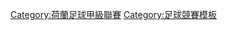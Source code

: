 <noinclude>{{noteTA|G1=荷蘭足球聯賽}}</noinclude>{{Navbox
|name   = 荷蘭足球甲組聯賽
|title  = [[荷蘭足球甲組聯賽]]
|listclass = hlist

| group1 = <div class="center">[[2022年至2023年荷蘭足球甲級聯賽|2022–23]]參賽球隊</div>
| list1 =
* {{fb team Ajax}}
* {{fb team AZ}}
* {{fb team Cambuur}}
* {{fb team Excelsior}}
* {{fb team FC Emmen}}
* {{fb team Feyenoord}}
* {{fb team Fortuna Sittard}}
* {{fb team Go Ahead Eagles}}
* {{fb team Groningen}}
* {{fb team Heerenveen}}
* {{fb team NEC‎}}
* {{fb team PSV}}
* {{fb team RKC}}
* {{fb team Sparta Rotterdam}}
* {{fb team Twente}}
* {{fb team Utrecht}}
* {{fb team Vitesse}}
* {{fb team Volendam}}
|group2 = <div class="center">球場</div>
|list2  = 
* [[约翰·克鲁伊夫竞技场]]
* [[AFAS體育場]]
* [[甘堡爾球場]]
* [[飛燕諾球場]]
* {{tsl|en|Fortuna Sittard Stadion|幸運薛達體育場}}
* {{tsl|en|De Adelaarshorst|迪阿迪拿索特球場}}
* [[歐羅堡球場]]
* [[阿贝伦斯特拉体育场]]
* [[波曼體育場]]
* {{tsl|en|Goffertstadion|古福特體育場}}
* {{tsl|en|MAC³PARK Stadion|MAC³PARK体育场}}
* [[飛利浦球場]]
* {{tsl|en|Mandemakers Stadion|蒙德马克斯球场}}
* {{tsl|en|Sparta Stadion Het Kasteel|斯巴达城堡体育场}}
* {{tsl|en|De Grolsch Veste|戈尔施威斯特球场}}
* {{tsl|en|Stadion Galgenwaard|加尔根瓦德体育场}}
* [[加爾勒球場]]
* {{tsl|en|Koning Willem II Stadion|威廉二世国王体育场}}
|group3 = <div class="center">球季</div>
|list3  =
* [[2004年至2005年荷蘭足球甲級聯賽|2004–05]]
* [[2005年至2006年荷蘭足球甲級聯賽|2005–06]]
* [[2006年至2007年荷蘭足球甲級聯賽|2006–07]]
* [[2007年至2008年荷蘭足球甲級聯賽|2007–08]]
* [[2008年至2009年荷蘭足球甲級聯賽|2008–09]]
* [[2009年至2010年荷蘭足球甲級聯賽|2009–10]]
* [[2010年至2011年荷蘭足球甲級聯賽|2010–11]]
* [[2011年至2012年荷蘭足球甲級聯賽|2011–12]]
* [[2012年至2013年荷蘭足球甲級聯賽|2012–13]]
* [[2013年至2014年荷蘭足球甲級聯賽|2013–14]]
* [[2014年至2015年荷蘭足球甲級聯賽|2014–15]]
* {{tsl|en|2015–16_Eredivisie|2015年至2016年荷蘭足球甲級聯賽|2015 - 2016}}
* {{tsl|en|2016–17_Eredivisie|2016年至2017年荷蘭足球甲級聯賽|2016 - 2017}}
* {{tsl|en|2017–18_Eredivisie|2017年至2018年荷蘭足球甲級聯賽|2017 - 2018}}
* {{tsl|en|2018–19_Eredivisie|2018年至2019年荷蘭足球甲級聯賽|2018 - 2019}}
* [[2019年至2020年荷蘭足球甲級聯賽|2019–20]]
* [[2020年至2021年荷蘭足球甲級聯賽|2020–21]]
* [[2021年至2022年荷蘭足球甲級聯賽|2021–22]]
* [[2022年至2023年荷蘭足球甲級聯賽|2022–23]]
|group4 = <div class="center">曾參賽球隊</div>
|list4  = 
* {{fb team ADO Den Haag}}
* {{fb team De Graafschap}}
* {{fb team Dordrecht}}
* {{fb team Heracles}}
* {{fb team NAC}}
* {{fb team PEC Zwolle}}
* {{fb team Roda JC}}
* {{fb team VVV-Venlo}}
* {{fb team Willem II}}
* [[RBC羅辛達|羅辛達]]
* [[丹保殊足球會|丹保殊]]

}}<noinclude>
[[Category:荷蘭足球甲級聯賽]]
[[Category:足球競賽模板]]
</noinclude>